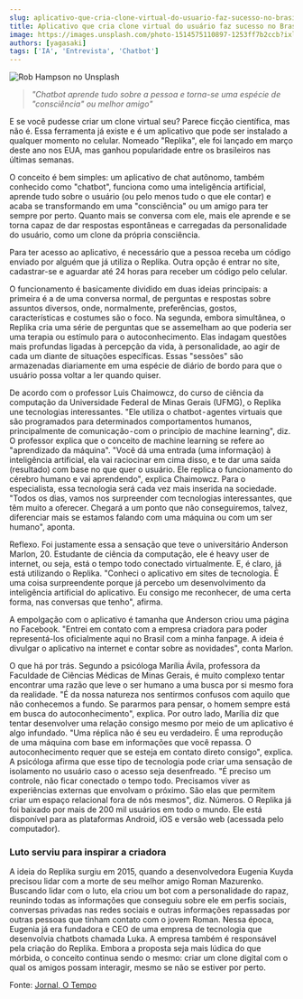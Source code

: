 ```yaml
---
slug: aplicativo-que-cria-clone-virtual-do-usuario-faz-sucesso-no-brasil
title: Aplicativo que cria clone virtual do usuário faz sucesso no Brasil
image: https://images.unsplash.com/photo-1514575110897-1253ff7b2ccb?ixlib=rb-4.0.3&ixid=MnwxMjA3fDB8MHxwaG90by1wYWdlfHx8fGVufDB8fHx8&auto=format&fit=crop&w=870&q=80
authors: [yagasaki]
tags: ['IA', 'Entrevista', 'Chatbot']
---
```


![](https://images.unsplash.com/photo-1514575110897-1253ff7b2ccb?ixlib=rb-4.0.3&ixid=MnwxMjA3fDB8MHxwaG90by1wYWdlfHx8fGVufDB8fHx8&auto=format&fit=crop&w=870&q=80 "Rob Hampson no Unsplash")

> _"Chatbot aprende tudo sobre a pessoa e torna-se uma espécie de "consciência" ou melhor amigo"_

E se você pudesse criar um clone virtual seu? Parece ficção científica, mas não é. Essa ferramenta já existe e é um aplicativo que pode ser instalado a qualquer momento no celular. Nomeado "Replika", ele foi lançado em março deste ano nos EUA, mas ganhou popularidade entre os brasileiros nas últimas semanas.

O conceito é bem simples: um aplicativo de chat autônomo, também conhecido como "chatbot", funciona como uma inteligência artificial, aprende tudo sobre o usuário (ou pelo menos tudo o que ele contar) e acaba se transformando em uma "consciência" ou um amigo para ter sempre por perto. Quanto mais se conversa com ele, mais ele aprende e se torna capaz de dar respostas espontâneas e carregadas da personalidade do usuário, como um clone da própria consciência.

Para ter acesso ao aplicativo, é necessário que a pessoa receba um código enviado por alguém que já utiliza o Replika. Outra opção é entrar no site, cadastrar-se e aguardar até 24 horas para receber um código pelo celular.

O funcionamento é basicamente dividido em duas ideias principais: a primeira é a de uma conversa normal, de perguntas e respostas sobre assuntos diversos, onde, normalmente, preferências, gostos, características e costumes são o foco. Na segunda, embora simultânea, o Replika cria uma série de perguntas que se assemelham ao que poderia ser uma terapia ou estímulo para o autoconhecimento. Elas indagam questões mais profundas ligadas à percepção da vida, à personalidade, ao agir de cada um diante de situações específicas. Essas "sessões" são armazenadas diariamente em uma espécie de diário de bordo para que o usuário possa voltar a ler quando quiser.

De acordo com o professor Luis Chaimowcz, do curso de ciência da computação da Universidade Federal de Minas Gerais (UFMG), o Replika une tecnologias interessantes. "Ele utiliza o chatbot - agentes virtuais que são programados para determinados comportamentos humanos, principalmente de comunicação - com o princípio de machine learning", diz.
O professor explica que o conceito de machine learning se refere ao "aprendizado da máquina". "Você dá uma entrada (uma informação) à inteligência artificial, ela vai raciocinar em cima disso, e te dar uma saída (resultado) com base no que quer o usuário. Ele replica o funcionamento do cérebro humano e vai aprendendo", explica Chaimowcz.
Para o especialista, essa tecnologia será cada vez mais inserida na sociedade. "Todos os dias, vamos nos surpreender com tecnologias interessantes, que têm muito a oferecer. Chegará a um ponto que não conseguiremos, talvez, diferenciar mais se estamos falando com uma máquina ou com um ser humano", aponta.

Reflexo. Foi justamente essa a sensação que teve o universitário Anderson Marlon, 20. Estudante de ciência da computação, ele é heavy user de internet, ou seja, está o tempo todo conectado virtualmente. E, é claro, já está utilizando o Replika. "Conheci o aplicativo em sites de tecnologia. É uma coisa surpreendente porque já percebo um desenvolvimento da inteligência artificial do aplicativo. Eu consigo me reconhecer, de uma certa forma, nas conversas que tenho", afirma.

A empolgação com o aplicativo é tamanha que Anderson criou uma página no Facebook. "Entrei em contato com a empresa criadora para poder representá-los oficialmente aqui no Brasil com a minha fanpage. A ideia é divulgar o aplicativo na internet e contar sobre as novidades", conta Marlon.

O que há por trás. Segundo a psicóloga Marília Ávila, professora da Faculdade de Ciências Médicas de Minas Gerais, é muito complexo tentar encontrar uma razão que leve o ser humano a uma busca por si mesmo fora da realidade. "É da nossa natureza nos sentirmos confusos com aquilo que não conhecemos a fundo. Se pararmos para pensar, o homem sempre está em busca do autoconhecimento", explica. Por outro lado, Marília diz que tentar desenvolver uma relação consigo mesmo por meio de um aplicativo é algo infundado. "Uma réplica não é seu eu verdadeiro. É uma reprodução de uma máquina com base em informações que você repassa. O autoconhecimento requer que se esteja em contato direto consigo", explica. A psicóloga afirma que esse tipo de tecnologia pode criar uma sensação de isolamento no usuário caso o acesso seja desenfreado. "É preciso um controle, não ficar conectado o tempo todo. Precisamos viver as experiências externas que envolvam o próximo. São elas que permitem criar um espaço relacional fora de nós mesmos", diz.
Números. O Replika já foi baixado por mais de 200 mil usuários em todo o mundo. Ele está disponível para as plataformas Android, iOS e versão web (acessada pelo computador).

### Luto serviu para inspirar a criadora

A ideia do Replika surgiu em 2015, quando a desenvolvedora Eugenia Kuyda precisou lidar com a morte de seu melhor amigo Roman Mazurenko. Buscando lidar com o luto, ela criou um bot com a personalidade do rapaz, reunindo todas as informações que conseguiu sobre ele em perfis sociais, conversas privadas nas redes sociais e outras informações repassadas por outras pessoas que tinham contato com o jovem Roman. Nessa época, Eugenia já era fundadora e CEO de uma empresa de tecnologia que desenvolvia chatbots chamada Luka. A empresa também é responsável pela criação do Replika. Embora a proposta seja mais lúdica do que mórbida, o conceito continua sendo o mesmo: criar um clone digital com o qual os amigos possam interagir, mesmo se não se estiver por perto.

Fonte: [Jornal, O Tempo](https://www.otempo.com.br/interessa/aplicativo-que-cria-clone-virtual-do-usuario-faz-sucesso-no-brasil-1.1511795?ref=yagasaki.dev/blog)
